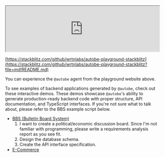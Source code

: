 <br/>
<iframe
  src="https://www.youtube.com/embed/SIgP-1OcAwg"
  title="AutoBE Demonstration (Bullet-in Board System)"
  width="100%"
  style={{ aspectRatio: "16/9" }}
  allow="accelerometer; autoplay; clipboard-write; encrypted-media; gyroscope; picture-in-picture; web-share"
  referrerPolicy="strict-origin-when-cross-origin"
  allowFullScreen
></iframe>

[https://stackblitz.com/github/wrtnlabs/autobe-playground-stackblitz](https://stackblitz.com/github/wrtnlabs/autobe-playground-stackblitz?file=md!README.md)

You can experience the `@autobe` agent from the playground website above.

To see examples of backend applications generated by `@autobe`, check out these interactive demos. These demos showcase `@autobe`'s ability to generate production-ready backend code with proper structure, API documentation, and TypeScript interfaces. If you're not sure what to talk about, please refer to the BBS example script below.

- [BBS (Bulletin Board System)](https://stackblitz.com/github/wrtnlabs/autobe-example-bbs)
  1. I want to create a political/economic discussion board. Since I'm not familiar with programming, please write a requirements analysis report as you see fit.
  2. Design the database schema.
  3. Create the API interface specification.
- [E-Commerce](https://stackblitz.com/github/wrtnlabs/autobe-example-shopping)